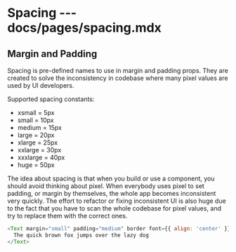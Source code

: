 # Spacing --- docs/pages/spacing.mdx

## Margin and Padding

Spacing is pre-defined names to use in margin and padding props. They are created to solve the inconsistency in codebase where many pixel values are used by UI developers.

Supported spacing constants:

- xsmall = 5px
- small = 10px
- medium = 15px
- large = 20px
- xlarge = 25px
- xxlarge = 30px
- xxxlarge = 40px
- huge = 50px

The idea about spacing is that when you build or use a component, you should avoid thinking about pixel. When everybody uses pixel to set padding, or margin by themselves, the whole app becomes inconsistent very quickly. The effort to refactor or fixing inconsistent UI is also huge due to the fact that you have to scan the whole codebase for pixel values, and try to replace them with the correct ones.

```js live=true
<Text margin="small" padding="medium" border font={{ align: 'center' }}>
  The quick brown fox jumps over the lazy dog
</Text>
```
